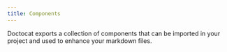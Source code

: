 ```yaml
---
title: Components
---
```



Doctocat exports a collection of components that can be imported in your project and used to enhance your markdown files.
